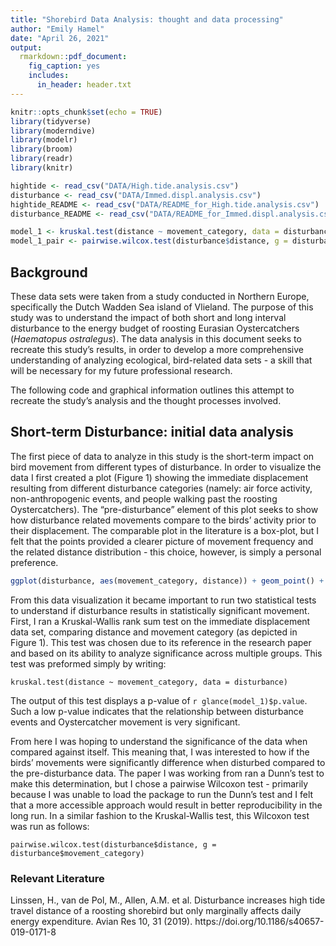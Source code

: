 ```yaml
---
title: "Shorebird Data Analysis: thought and data processing"
author: "Emily Hamel"
date: "April 26, 2021"
output:
  rmarkdown::pdf_document:
    fig_caption: yes        
    includes:  
      in_header: header.txt 
---
```


```r
knitr::opts_chunk$set(echo = TRUE)
library(tidyverse)
library(moderndive)
library(modelr)
library(broom)
library(readr)
library(knitr)
```
```r
hightide <- read_csv("DATA/High.tide.analysis.csv")
disturbance <- read_csv("DATA/Immed.displ.analysis.csv")
hightide_README <- read_csv("DATA/README_for_High.tide.analysis.csv")
disturbance_README <- read_csv("DATA/README_for_Immed.displ.analysis.csv")

model_1 <- kruskal.test(distance ~ movement_category, data = disturbance)
model_1_pair <- pairwise.wilcox.test(disturbance$distance, g = disturbance$movement_category)
```

## Background

These data sets were taken from a study conducted in Northern Europe, specifically the Dutch Wadden Sea island of Vlieland. The purpose of this study was to understand the impact of both short and long interval disturbance to the energy budget of roosting Eurasian Oystercatchers (*Haematopus ostralegus*).
The data analysis in this document seeks to recreate this study's results, in order to develop a more comprehensive understanding of analyzing ecological, bird-related data sets - a skill that will be necessary for my future professional research.

The following code and graphical information outlines this attempt to recreate the study's analysis and the thought processes involved. 

## Short-term Disturbance: initial data analysis 

The first piece of data to analyze in this study is the short-term impact on bird movement from different types of disturbance. In order to visualize the data I first created a plot (Figure 1) showing the immediate displacement resulting from different disturbance categories (namely: air force activity, non-anthropogenic events, and people walking past the roosting Oystercatchers). The "pre-disturbance" element of this plot seeks to show how disturbance related movements compare to the birds' activity prior to their displacement. The comparable plot in the literature is a box-plot, but I felt that the points provided a clearer picture of movement frequency and the related distance distribution - this choice, however, is simply a personal preference. 

```r
ggplot(disturbance, aes(movement_category, distance)) + geom_point() + labs(x = "Movement Category", y = "Immediate Displacement Distance (km)", title = "Immediate Displacement as a Result of Disturbance")
```


From this data visualization it became important to run two statistical tests to understand if disturbance results in statistically significant movement. 
First, I ran a Kruskal-Wallis rank sum test on the immediate displacement data set, comparing distance and movement category (as depicted in Figure 1). This test was chosen due to its reference in the research paper and based on its ability to analyze significance across multiple groups. This test was preformed simply by writing:

  ```kruskal.test(distance ~ movement_category, data = disturbance)``` 
  
The output of this test displays a p-value of `r glance(model_1)$p.value`. Such a low p-value indicates that the relationship between disturbance events and Oystercatcher movement is very significant. 

From here I was hoping to understand the significance of the data when compared against itself. This meaning that, I was interested to how if the birds' movements were significantly difference when disturbed compared to the pre-disturbance data. The paper I was working from ran a Dunn's test to make this determination, but I chose a pairwise Wilcoxon test - primarily because I was unable to load the package to run the Dunn's test and I felt that a more accessible approach would result in better reproducibility in the long run. In a similar fashion to the Kruskal-Wallis test, this Wilcoxon test was run as follows:

```pairwise.wilcox.test(disturbance$distance, g = disturbance$movement_category)```



### Relevant Literature
Linssen, H., van de Pol, M., Allen, A.M. et al. Disturbance increases high tide travel distance of a roosting shorebird but only marginally affects daily energy expenditure. Avian Res 10, 31 (2019). https://doi.org/10.1186/s40657-019-0171-8

